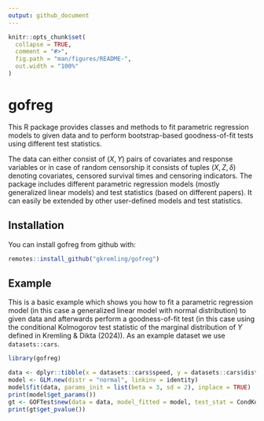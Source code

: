 ```yaml
---
output: github_document
---
```


<!-- README.md is generated from README.Rmd. Please edit that file -->

```r
knitr::opts_chunk$set(
  collapse = TRUE,
  comment = "#>",
  fig.path = "man/figures/README-",
  out.width = "100%"
)
```

# gofreg

This R package provides classes and methods to fit parametric regression models
to given data and to perform bootstrap-based goodness-of-fit tests using
different test statistics.

The data can either consist of $(X,Y)$ pairs of covariates and response 
variables or in case of random censorship it consists of tuples $(X, Z, \delta)$ 
denoting covariates, censored survival times and censoring indicators. The 
package includes different parametric regression models (mostly generalized 
linear models) and test statistics (based on different papers). It can easily be 
extended by other user-defined models and test statistics. 

## Installation

You can install gofreg from github with:

``` r
remotes::install_github("gkremling/gofreg")
```

## Example

This is a basic example which shows you how to fit a parametric regression
model (in this case a generalized linear model with normal distribution) to
given data and afterwards perform a goodness-of-fit test (in this case using
the conditional Kolmogorov test statistic of the marginal distribution of $Y$ 
defined in Kremling & Dikta (2024)). As an example dataset we use
`datasets::cars`.

```r
library(gofreg)

data <- dplyr::tibble(x = datasets::cars$speed, y = datasets::cars$dist)
model <- GLM.new(distr = "normal", linkinv = identity)
model$fit(data, params_init = list(beta = 3, sd = 2), inplace = TRUE)
print(model$get_params())
gt <- GOFTest$new(data = data, model_fitted = model, test_stat = CondKolmY$new(), nboot = 100)
print(gt$get_pvalue())
```
